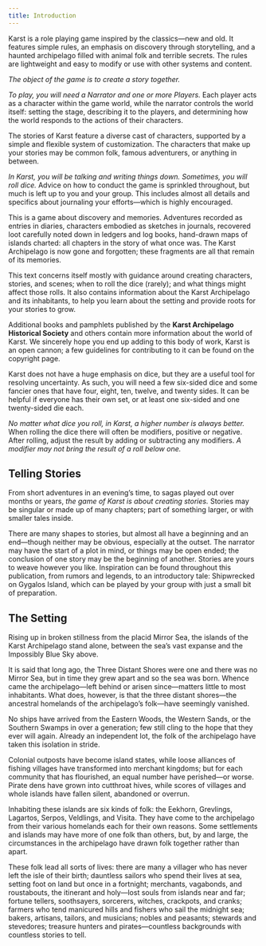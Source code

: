 ```yaml
---
title: Introduction
---
```


Karst is a role playing game inspired by the classics—new and old. It features simple rules, an emphasis on discovery through storytelling, and a haunted archipelago filled with animal folk and terrible secrets. The rules are lightweight and easy to modify or use with other systems and content.

_The object of the game is to create a story together._

_To play, you will need a Narrator and one or more Players._ Each player acts as a character within the game world, while the narrator controls the world itself: setting the stage, describing it to the players, and determining how the world responds to the actions of their characters.

The stories of Karst feature a diverse cast of characters, supported by a simple and flexible system of customization. The characters that make up your stories may be common folk, famous adventurers, or anything in between.

_In Karst, you will be talking and writing things down. Sometimes, you will roll dice._ Advice on how to conduct the game is sprinkled throughout, but much is left up to you and your group. This includes almost all details and specifics about journaling your efforts—which is highly encouraged.

This is a game about discovery and memories. Adventures recorded as entries in diaries, characters embodied as sketches in journals, recovered loot carefully noted down in ledgers and log books, hand-drawn maps of islands charted: all chapters in the story of what once was. The Karst Archipelago is now gone and forgotten; these fragments are all that remain of its memories.

This text concerns itself mostly with guidance around creating characters, stories, and scenes; when to roll the dice (rarely); and what things might affect those rolls. It also contains information about the Karst Archipelago and its inhabitants, to help you learn about the setting and provide roots for your stories to grow.

Additional books and pamphlets published by the **Karst Archipelago Historical Society** and others contain more information about the world of Karst. We sincerely hope you end up adding to this body of work, Karst is an open cannon; a few guidelines for contributing to it can be found on the copyright page.

Karst does not have a huge emphasis on dice, but they are a useful tool for resolving uncertainty. As such, you will need a few six-sided dice and some fancier ones that have four, eight, ten, twelve, and twenty sides. It can be helpful if everyone has their own set, or at least one six-sided and one twenty-sided die each.

_No matter what dice you roll, in Karst, a higher number is always better._ When rolling the dice there will often be modifiers, positive or negative. After rolling, adjust the result by adding or subtracting any modifiers. _A modifier may not bring the result of a roll below one._

## Telling Stories

From short adventures in an evening’s time, to sagas played out over months or years, _the game of Karst is about creating stories._ Stories may be singular or made up of many chapters; part of something larger, or with smaller tales inside.

There are many shapes to stories, but almost all have a beginning and an end—though neither may be obvious, especially at the outset. The narrator may have the start of a plot in mind, or things may be open ended; the conclusion of one story may be the beginning of another. Stories are yours to weave however you like. Inspiration can be found throughout this publication, from rumors and legends, to an introductory tale: Shipwrecked on Gygalos Island, which can be played by your group with just a small bit of preparation.

## The Setting

Rising up in broken stillness from the placid Mirror Sea, the islands of the Karst Archipelago stand alone, between the sea’s vast expanse and the Impossibly Blue Sky above.

It is said that long ago, the Three Distant Shores were one and there was no Mirror Sea, but in time they grew apart and so the sea was born. Whence came the archipelago—left behind or arisen since—matters little to most inhabitants. What does, however, is that the three distant shores—the ancestral homelands of the archipelago’s folk—have seemingly vanished.

No ships have arrived from the Eastern Woods, the Western Sands, or the Southern Swamps in over a generation; few still cling to the hope that they ever will again. Already an independent lot, the folk of the archipelago have taken this isolation in stride.

Colonial outposts have become island states, while loose alliances of fishing villages have transformed into merchant kingdoms; but for each community that has flourished, an equal number have perished—or worse. Pirate dens have grown into cutthroat hives, while scores of villages and whole islands have fallen silent, abandoned or overrun.

Inhabiting these islands are six kinds of folk: the Eekhorn, Grevlings, Lagartos, Serpos, Veldlings, and Visita. They have come to the archipelago from their various homelands each for their own reasons. Some settlements and islands may have more of one folk than others, but, by and large, the circumstances in the archipelago have drawn folk together rather than apart.

These folk lead all sorts of lives: there are many a villager who has never left the isle of their birth; dauntless sailors who spend their lives at sea, setting foot on land but once in a fortnight; merchants, vagabonds, and roustabouts, the itinerant and holy—lost souls from islands near and far; fortune tellers, soothsayers, sorcerers, witches, crackpots, and cranks; farmers who tend manicured hills and fishers who sail the midnight sea; bakers, artisans, tailors, and musicians; nobles and peasants; stewards and stevedores; treasure hunters and pirates—countless backgrounds with countless stories to tell.
